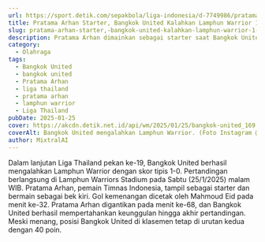 ```yaml
---
url: https://sport.detik.com/sepakbola/liga-indonesia/d-7749986/pratama-arhan-starter-bangkok-united-kalahkan-lamphun-warrior-1-0
title: Pratama Arhan Starter, Bangkok United Kalahkan Lamphun Warrior 1-0
slug: pratama-arhan-starter,-bangkok-united-kalahkan-lamphun-warrior-1-0
description: Pratama Arhan dimainkan sebagai starter saat Bangkok United bersua Lamphun Warrior dalam lanjutan Liga Thailand. Bangkok United menang tipis 1-0.
category:
  - Olahraga
tags:
  - Bangkok United
  - bangkok united
  - Pratama Arhan
  - liga thailand
  - pratama arhan
  - lamphun warrior
  - Liga Thailand
pubDate: 2025-01-25
cover: https://akcdn.detik.net.id/api/wm/2025/01/25/bangkok-united_169.jpeg?wid=54&w=650&v=1&t=jpeg
coverAlt: Bangkok United mengalahkan Lamphun Warrior. (Foto Instagram @true_bangkok_united)
author: MixtralAI
---
```

Dalam lanjutan Liga Thailand pekan ke-19, Bangkok United berhasil mengalahkan Lamphun Warrior dengan skor tipis 1-0. Pertandingan berlangsung di Lamphun Warriors Stadium pada Sabtu (25/1/2025) malam WIB. Pratama Arhan, pemain Timnas Indonesia, tampil sebagai starter dan bermain sebagai bek kiri. Gol kemenangan dicetak oleh Mahmoud Eid pada menit ke-32. Pratama Arhan digantikan pada menit ke-68, dan Bangkok United berhasil mempertahankan keunggulan hingga akhir pertandingan. Meski menang, posisi Bangkok United di klasemen tetap di urutan kedua dengan 40 poin.
